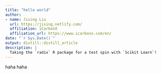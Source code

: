 ```yaml
---
title: "hello world"
author:
- name: Jixing Liu
  url: https://jixing.netlify.com/
  affiliation: iCarbonX
  affiliation_url: https://www.icarbonx.com/en/
date: "`r Sys.Date()`"
output: distill::distill_article
description: |
  Taking the `radix` R package for a test spin with `Scikit Learn`!
---
```



haha haha